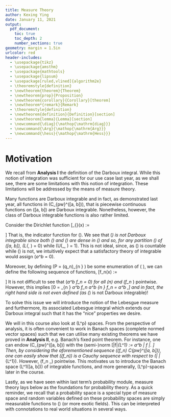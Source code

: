 ```yaml
---
title: Measure Theory
author: Kexing Ying
date: January 11, 2021
output: 
  pdf_document:
    toc: true
    toc_depth: 2
    number_sections: true
geometry: margin = 1.5in
urlcolor: red
header-includes:
  - \usepackage{tikz}
  - \usepackage{amsthm}
  - \usepackage{mathtools}
  - \usepackage{lipsum}
  - \usepackage[ruled,vlined]{algorithm2e}
  - \theoremstyle{definition}
  - \newtheorem{theorem}{Theorem}
  - \newtheorem{prop}{Proposition}
  - \newtheorem{corollary}{Corollary}[theorem]
  - \newtheorem*{remark}{Remark}
  - \theoremstyle{definition}
  - \newtheorem{definition}{Definition}[section]
  - \newtheorem{lemma}{Lemma}[section]
  - \newcommand{\diag}{\mathop{\mathrm{diag}}}
  - \newcommand{\Arg}{\mathop{\mathrm{Arg}}}
  - \newcommand{\hess}{\mathop{\mathrm{Hess}}}
---
```


\newpage
# Motivation

We recall from **Analysis I** the definition of the Darboux integral. While this 
notion of integration was sufficient for our use case last year, as we shall see, 
there are some limitations with this notion of integration. These limitations will 
be addressed by the means of measure theory.

\begin{definition}[Darboux Integraable]
  A function \(f : [a, b] \to \mathbb{R}\) is called Darboux integrable if for 
  any partition \(\mathcal{P} = \{a = t_0 < t_1 < \cdots < t_{n - 1} < t_n = b \}\)
  for some \(n \ge 1\) if \([a, b]\), by defining the lower and upper Darboux sums, 
  \[L(f, \mathcal{P}) = \sum_{i = 1}^n (t_i - t_{i - 1}) \inf_{t \in [t_{i-1}, t_i]} f(t),\]
  and
  \[U(f, \mathcal{P}) = \sum_{i = 1}^n (t_i - t_{i - 1}) \sup_{t \in [t_{i-1}, t_i]} f(t),\]
  one has 
  \[\sup_{\mathcal{P}} L(f, \mathcal{P}) = \inf_{\mathcal{P}} U(f, \mathcal{P}).\]
  If this is the case we define the integral of \(f\) over \([a, b]\) to be this 
  value, i.e. 
  \[\int_a^b f := \sup_{\mathcal{P}} L(f, \mathcal{P}) = \inf_{\mathcal{P}} U(f, \mathcal{P}).\]
\end{definition}

Many functions are Darboux integrable and in fact, as demonstrated last year, 
all functions in \(C_{pw}^\circ([a, b])\), that is piecewise 
continuous functions on \([a, b]\) are Darboux integrable. Nonetheless, however, 
the class of Darboux integrable functions is also rather limited. 

Consider the Dirichlet function 
\[\mathbf{1}_{\mathbb{Q}}(x) := 
  \begin{cases}
    1, \hspace{2mm} x \in \mathbb{Q};\\
    0, \hspace{2mm} x \in \mathbb{R}\setminus\mathbb{Q}.
  \end{cases}\]
That is, the indicator function for \(\mathbb{Q}\). We see that \(\mathbf{1}_\mathbb{Q}\) 
is not Darboux integrable since both \(\mathbb{Q}\) and \(\mathbb{R}\setminus\mathbb{Q}\) 
are dense in \(\mathbb{R}\) and so, for any partition \(\mathcal{P}\) of \([a, b]\),
\(L(\mathbf{1}_\mathbb{Q}, \mathcal{P}) = 0\) while \(U(\mathbf{1}_\mathbb{Q}, \mathcal{P}) = 1\).
This is not ideal, since, as \(\mathbb{Q}\) is countable while \(\mathbb{R}\setminus\mathbb{Q}\) 
is not, we intuitively expect that a satisfactory theory of integrable would assign 
\(\int_a^b \mathbf{1}_\mathbb{Q} = 0\).

Moreover, by defining \(P = (q_n)_{n \in \mathbb{N}} \subseteq \mathbb{Q}\) be some 
enumeration of \(\mathbb{Q} \cap [a, b]\), we can define the following sequence of 
functions,
\[f_n(x) := 
  \begin{cases}
    1, \hspace{2mm} x \in \{q_0, \cdots, q_n\};\\
    0, \hspace{2mm} \text{otherwise}. 
  \end{cases}\]
It is not difficult to see that \(\int_a^b f_n = 0\) for all \(n\) and 
\(f_n \to \mathbf{1}_\mathbb{Q}\) pointwise. However, this implies 
\[0 = \lim_{n \to \infty} \int_a^b f_n \neq \int_a^b \lim_{n \to \infty} f_n = 
  \int_a^b \mathbf{1}_\mathbb{Q},\]
and in fact, the right hand side is not even defined (as \(\mathbf{1}_\mathbb{Q}\) 
is not Darboux integrable)! 

To solve this issue we will introduce the notion of the Lebesgue measure and 
furthermore, its associated Lebesgue integral which extends our Darboux integral 
such that it has the "nice" properties we desire. 

We will in this course also look at \(L^p\) spaces. From the perspective of 
analysis, it is often convenient to work in Banach spaces (complete normed 
vector spaces) such that we can utilise many existing theorems we have proved 
in **Analysis II**, e.g. Banach's fixed point theorem. For instance, one can 
endow \(C_{pw}^\circ([a, b])\) with the (semi-)norm 
\[\|f\|_{L^1} := \int_a^b \left| f \right|. \]
Then, by considering the aforementioned sequence \((f_n) \subseteq C_{pw}^\circ([a, b])\), 
one can easily show that \((f_n)\) is a Cauchy sequence with respect to \(\| \cdot \|_{L^1}\). 
However, \(f_n \to \mathbf{1}_\mathbb{Q}\) pointwise. This motivates us to introduce 
the Banach space \(L^1([a, b])\) of integrable functions, and more generally, 
\(L^p\)-spaces later in the course.

Lastly, as we have seen within last term's probability module, measure theory 
lays below as the foundations for probability theory. As a quick reminder, 
we recall that a probability space is a special type of measure space and random 
variables defined on these probability spaces are simply measurable functions to 
\(\mathbb{R}\) (or more exotic fields). This can be interpreted with connotations 
to real world situations in several ways.